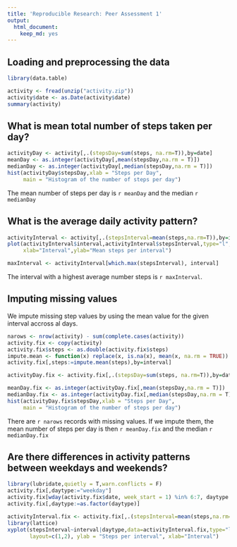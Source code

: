 ```yaml
---
title: 'Reproducible Research: Peer Assessment 1'
output:
  html_document:
    keep_md: yes
---
```


<!-- Reproducible Research: Peer Assessment 1 -->
<!-- ======================================== -->


## Loading and preprocessing the data
```r
library(data.table)

activity <- fread(unzip("activity.zip"))
activity$date <- as.Date(activity$date)
summary(activity)
```



## What is mean total number of steps taken per day?
```r
activityDay <- activity[,.(stepsDay=sum(steps, na.rm=T)),by=date] 
meanDay <- as.integer(activityDay[,mean(stepsDay,na.rm = T)])
medianDay <- as.integer(activityDay[,median(stepsDay,na.rm = T)])
hist(activityDay$stepsDay,xlab = "Steps per Day", 
     main = "Histogram of the number of steps per day")
```

The mean number of steps per day is `r meanDay` and the median `r medianDay`


## What is the average daily activity pattern?

```r
activityInterval <- activity[,.(stepsInterval=mean(steps,na.rm=T)),by=interval]
plot(activityInterval$interval,activityInterval$stepsInterval,type="l", 
     xlab="Interval",ylab="Mean steps per interval")

maxInterval <- activityInterval[which.max(stepsInterval), interval]

```

The interval with a highest average number steps is `r maxInterval`.

## Imputing missing values

We impute missing step values by using the mean value for the given interval accross al days.

```r
narows <- nrow(activity) - sum(complete.cases(activity))
activity.fix <- copy(activity)
activity.fix$steps <- as.double(activity.fix$steps)
impute.mean <- function(x) replace(x, is.na(x), mean(x, na.rm = TRUE))
activity.fix[,steps:=impute.mean(steps),by=interval]

activityDay.fix <- activity.fix[,.(stepsDay=sum(steps, na.rm=T)),by=date] 

meanDay.fix <- as.integer(activityDay.fix[,mean(stepsDay,na.rm = T)])
medianDay.fix <- as.integer(activityDay.fix[,median(stepsDay,na.rm = T)])
hist(activityDay.fix$stepsDay,xlab = "Steps per Day", 
     main = "Histogram of the number of steps per day")


```

There are `r narows` records with missing values. If we impute them, the mean number of steps per day is then `r meanDay.fix` and the median `r medianDay.fix`


## Are there differences in activity patterns between weekdays and weekends?
```r
library(lubridate,quietly = T,warn.conflicts = F)
activity.fix[,daytype:="weekday"]
activity.fix[wday(activity.fix$date, week_start = 1) %in% 6:7, daytype:="weekend"]
activity.fix[,daytype:=as.factor(daytype)]

activityInterval.fix <- activity.fix[,.(stepsInterval=mean(steps,na.rm=T)),by=.(daytype,interval)]
library(lattice)
xyplot(stepsInterval~interval|daytype,data=activityInterval.fix,type="l",
       layout=c(1,2), ylab = "Steps per interval", xlab="Interval")

```

